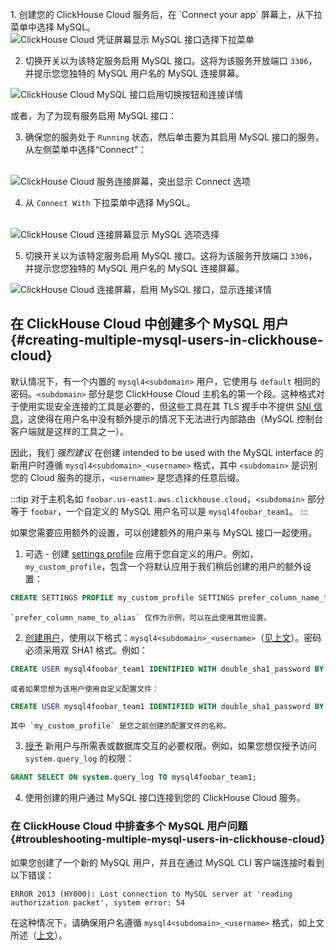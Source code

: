 
<br/>
1. 创建您的 ClickHouse Cloud 服务后，在 `Connect your app` 屏幕上，从下拉菜单中选择 MySQL。
<br/>

<Image size="md" img={mysql_1} alt="ClickHouse Cloud 凭证屏幕显示 MySQL 接口选择下拉菜单" border />


2. 切换开关以为该特定服务启用 MySQL 接口。这将为该服务开放端口 `3306`，并提示您您独特的 MySQL 用户名的 MySQL 连接屏幕。

<Image size="md" img={mysql_2} alt="ClickHouse Cloud MySQL 接口启用切换按钮和连接详情" border />
<br/>

或者，为了为现有服务启用 MySQL 接口：

3. 确保您的服务处于 `Running` 状态，然后单击要为其启用 MySQL 接口的服务。从左侧菜单中选择“Connect”：

<br/>
<Image size="md" img={mysql_3} alt="ClickHouse Cloud 服务连接屏幕，突出显示 Connect 选项" border />
<br/>


4. 从 `Connect With` 下拉菜单中选择 MySQL。

<br/>
<Image size="md" img={mysql_4} alt="ClickHouse Cloud 连接屏幕显示 MySQL 选项选择" border />
<br/>

5. 切换开关以为该特定服务启用 MySQL 接口。这将为该服务开放端口 `3306`，并提示您您独特的 MySQL 用户名的 MySQL 连接屏幕。

<Image size="md" img={mysql_5} alt="ClickHouse Cloud 连接屏幕，启用 MySQL 接口，显示连接详情" border />

## 在 ClickHouse Cloud 中创建多个 MySQL 用户 {#creating-multiple-mysql-users-in-clickhouse-cloud}

默认情况下，有一个内置的 `mysql4<subdomain>` 用户，它使用与 `default` 相同的密码。`<subdomain>` 部分是您 ClickHouse Cloud 主机名的第一个段。这种格式对于使用实现安全连接的工具是必要的，但这些工具在其 TLS 握手中不提供 [SNI 信息](https://www.cloudflare.com/learning/ssl/what-is-sni)，这使得在用户名中没有额外提示的情况下无法进行内部路由（MySQL 控制台客户端就是这样的工具之一）。

因此，我们 _强烈建议_ 在创建 intended to be used with the MySQL interface 的新用户时遵循 `mysql4<subdomain>_<username>` 格式，其中 `<subdomain>` 是识别您的 Cloud 服务的提示，`<username>` 是您选择的任意后缀。

:::tip
对于主机名如 `foobar.us-east1.aws.clickhouse.cloud`，`<subdomain>` 部分等于 `foobar`，一个自定义的 MySQL 用户名可以是 `mysql4foobar_team1`。
:::

如果您需要应用额外的设置，可以创建额外的用户来与 MySQL 接口一起使用。

1. 可选 - 创建 [settings profile](/sql-reference/statements/create/settings-profile) 应用于您自定义的用户。例如，`my_custom_profile`，包含一个将默认应用于我们稍后创建的用户的额外设置：

```sql
CREATE SETTINGS PROFILE my_custom_profile SETTINGS prefer_column_name_to_alias=1;
```

    `prefer_column_name_to_alias` 仅作为示例，可以在此使用其他设置。
2. [创建用户](/sql-reference/statements/create/user)，使用以下格式：`mysql4<subdomain>_<username>`（[见上文](#creating-multiple-mysql-users-in-clickhouse-cloud)）。密码必须采用双 SHA1 格式。例如：

```sql
CREATE USER mysql4foobar_team1 IDENTIFIED WITH double_sha1_password BY 'YourPassword42$';
```

    或者如果您想为该用户使用自定义配置文件：

```sql
CREATE USER mysql4foobar_team1 IDENTIFIED WITH double_sha1_password BY 'YourPassword42$' SETTINGS PROFILE 'my_custom_profile';
```

    其中 `my_custom_profile` 是您之前创建的配置文件的名称。
3. [授予](/sql-reference/statements/grant) 新用户与所需表或数据库交互的必要权限。例如，如果您想仅授予访问 `system.query_log` 的权限：

```sql
GRANT SELECT ON system.query_log TO mysql4foobar_team1;
```

4. 使用创建的用户通过 MySQL 接口连接到您的 ClickHouse Cloud 服务。

### 在 ClickHouse Cloud 中排查多个 MySQL 用户问题 {#troubleshooting-multiple-mysql-users-in-clickhouse-cloud}

如果您创建了一个新的 MySQL 用户，并且在通过 MySQL CLI 客户端连接时看到以下错误：

```
ERROR 2013 (HY000): Lost connection to MySQL server at 'reading authorization packet', system error: 54
```

在这种情况下，请确保用户名遵循 `mysql4<subdomain>_<username>` 格式，如上文所述（[上文](#creating-multiple-mysql-users-in-clickhouse-cloud)）。
